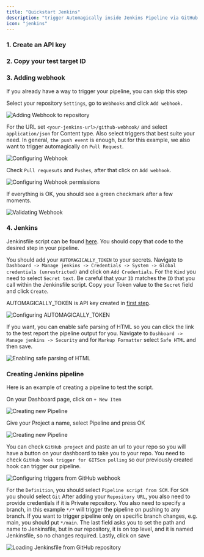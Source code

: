 ```yaml
---
title: "Quickstart Jenkins"
description: "trigger Automagically inside Jenkins Pipeline via GitHub webhook"
icon: "jenkins"
---
```


### 1. Create an API key

<Snippet file="snippet-apiKey.mdx" />

### 2. Copy your test target ID

<Snippet file="snippet-testTarget.mdx" />

### 3. Adding webhook

<Warning>
  If you already have a way to trigger your pipeline, you can skip this step
</Warning>

Select your repository `Settings`, go to `Webhooks` and click `Add webhook.`

<Frame caption="Adding Webhook to repository, screenshot 07/2023">
  <img src="/images/Webhook-01.png" alt="Adding Webhook to repository" />
</Frame>

For the URL set `<your-jenkins-url>/github-webhook/` and select `application/json` for Content type.
Also select triggers that best suite your need.
In general, `the push event` is enough, but for this example, we also want to trigger automagically on `Pull Request`.

<Frame caption="Configuring Webhook, screenshot 07/2023">
  <img src="/images/Webhook-02.png" alt="Configuring Webhook" />
</Frame>

Check `Pull requesuts` and `Pushes`, after that click on `Add webhook`.

<Frame caption="Configuring Webhook permissions, screenshot 07/2023">
  <img src="/images/Webhook-03.png" alt="Configuring Webhook permissions" />
</Frame>

If everything is OK, you should see a green checkmark after a few moments.

<Frame caption="Validating Webhook, screenshot 07/2023">
  <img src="/images/Webhook-04.png" alt="Validating Webhook" />
</Frame>

### 4. Jenkins

Jenkinsfile script can be found [here](https://github.com/OctoMind-dev/jenkins-integration/blob/main/Jenkinsfile).
You should copy that code to the desired step in your pipeline.

You should add your `AUTOMAGICALLY_TOKEN` to your secrets. Navigate to `Dashboard -> Manage jenkins -> Credentials -> System -> Global credentials (unrestricted)` and click on `Add Credentials`.
For the `Kind` you need to select `Secret text`. Be careful that your `ID` matches the `ID` that you call within the Jenkinsfile script. Copy your Token value to the `Secret` field and click `Create`.

<Tip>AUTOMAGICALLY_TOKEN is API key created in [first step](#1-create-an-api-key).</Tip>

<Frame caption="Configuring AUTOMAGICALLY_TOKEN, Jenkins 2.401.2">
  <img src="/images/Jenkins-05.png" alt="Configuring AUTOMAGICALLY_TOKEN" />
</Frame>

If you want, you can enable safe parsing of HTML so you can click the link to the test report the pipeline output for you.
Navigate to `Dashboard -> Manage jenkins -> Security` and for `Markup Formatter` select `Safe HTML` and then save.

<Frame caption="Enabling safe parsing of HTML, Jenkins 2.401.2">
  <img src="/images/Jenkins-06.png" alt="Enabling safe parsing of HTML" />
</Frame>


### Creating Jenkins pipeline

Here is an example of creating a pipeline to test the script.

On your Dashboard page, click on `+ New Item`

<Frame caption="Creating new Pipeline, Jenkins 2.401.2">
  <img src="/images/Jenkins-01.png" alt="Creating new Pipeline" />
</Frame>

Give your Project a name, select Pipeline and press OK

<Frame caption="Creating new Pipeline, Jenkins 2.401.2">
  <img src="/images/Jenkins-02.png" alt="Creating new Pipeline" />
</Frame>

You can check `GitHub project` and paste an url to your repo so you will have a button on your dashboard to take you to your repo.
You need to check `GitHub hook trigger for GITScm polling` so our previously created hook can trigger our pipeline.

<Frame caption="Configuring triggers from GitHub webhook, Jenkins 2.401.2">
  <img
    src="/images/Jenkins-03.png"
    alt="Configuring triggers from GitHub webhook"
  />
</Frame>

For the `Definition`, you should select `Pipeline script from SCM`.
For `SCM` you should select `Git`
After adding your `Repository URL`, you also need to provide credentials if it is Private repository.
You also need to specify a branch, in this example `*/*` will trigger the pipeline on pushing to any branch.
If you want to trigger pipeline only on specific branch changes, e.g. main, you should put `*/main`.
The last field asks you to set the path and name to Jenkinsfile, but in our repository, it is on top level, and it is named Jenkinsfile, so no changes required.
Lastly, click on save

<Frame caption="Loading Jenkinsfile from GitHub repository, Jenkins 2.401.2">
  <img
    src="/images/Jenkins-04.png"
    alt="Loading Jenkinsfile from GitHub repository"
  />
</Frame>
